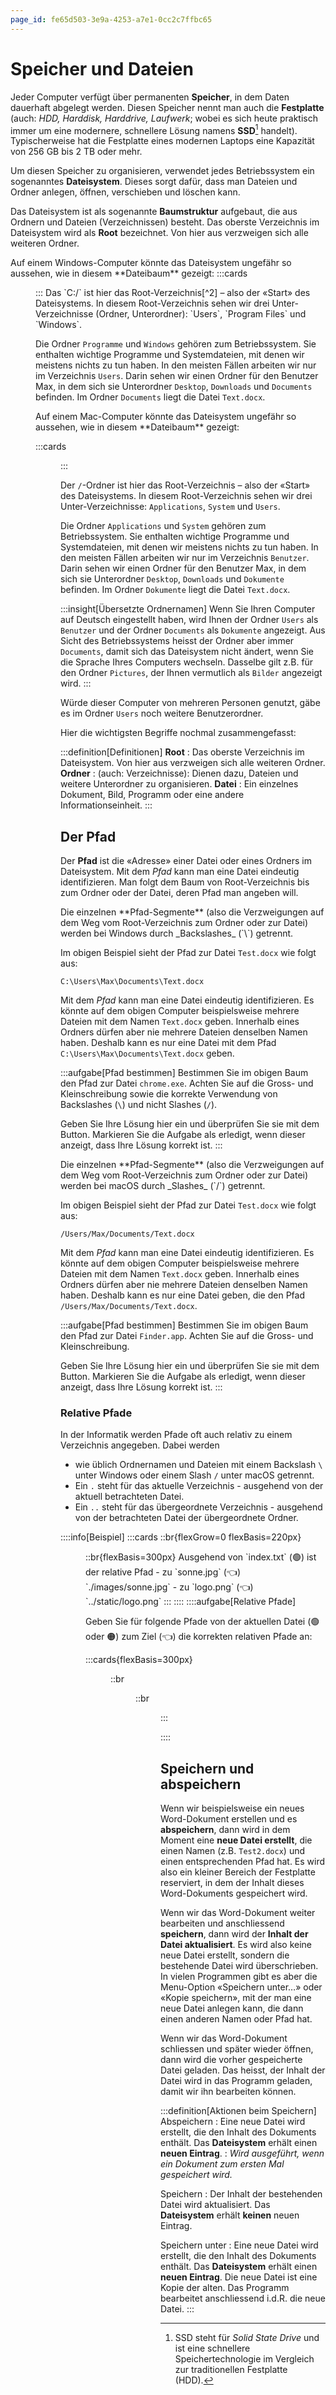 ```yaml
---
page_id: fe65d503-3e9a-4253-a7e1-0cc2c7ffbc65
---
```




# Speicher und Dateien



Jeder Computer verfügt über permanenten **Speicher**, in dem Daten dauerhaft abgelegt werden. Diesen Speicher nennt man auch die **Festplatte** (auch: _HDD, Harddisk, Harddrive, Laufwerk_; wobei es sich heute praktisch immer um eine modernere, schnellere Lösung namens **SSD**[^1] handelt). Typischerweise hat die Festplatte eines modernen Laptops eine Kapazität von 256 GB bis 2 TB oder mehr.

Um diesen Speicher zu organisieren, verwendet jedes Betriebssystem ein sogenanntes **Dateisystem**. Dieses sorgt dafür, dass man Dateien und Ordner anlegen, öffnen, verschieben und löschen kann.

Das Dateisystem ist als sogenannte **Baumstruktur** aufgebaut, die aus Ordnern und Dateien (Verzeichnissen) besteht. Das oberste Verzeichnis im Dateisystem wird als **Root** bezeichnet. Von hier aus verzweigen sich alle weiteren Ordner.

<OsTabs>
<TabItem value="win">   
Auf einem Windows-Computer könnte das Dateisystem ungefähr so aussehen, wie in diesem **Dateibaum** gezeigt:
:::cards
<Dir
    dir={fileTreeWin}
    open
/>
:::
Das `C:/` ist hier das Root-Verzeichnis[^2] – also der «Start» des Dateisystems. In diesem Root-Verzeichnis sehen wir drei Unter-Verzeichnisse (Ordner, Unterordner): `Users`, `Program Files` und `Windows`.

Die Ordner `Programme` und `Windows` gehören zum Betriebssystem. Sie enthalten wichtige Programme und Systemdateien, mit denen wir meistens nichts zu tun haben. In den meisten Fällen arbeiten wir nur im Verzeichnis `Users`. Darin sehen wir einen Ordner für den Benutzer Max, in dem sich sie Unterordner `Desktop`, `Downloads` und `Documents` befinden. Im Ordner `Documents` liegt die Datei `Text.docx`. 

</TabItem>

<TabItem value="mac">
Auf einem Mac-Computer könnte das Dateisystem ungefähr so aussehen, wie in diesem **Dateibaum** gezeigt:

:::cards
<Dir
    dir={fileTreeOsx}
    open
/>
:::


Der `/`-Ordner ist hier das Root-Verzeichnis – also der «Start» des Dateisystems. In diesem Root-Verzeichnis sehen wir drei Unter-Verzeichnisse: `Applications`, `System` und `Users`.

Die Ordner `Applications` und `System` gehören zum Betriebssystem. Sie enthalten wichtige Programme und Systemdateien, mit denen wir meistens nichts zu tun haben.  In den meisten Fällen arbeiten wir nur im Verzeichnis `Benutzer`. Darin sehen wir einen Ordner für den Benutzer Max, in dem sich sie Unterordner `Desktop`, `Downloads` und `Dokumente` befinden. Im Ordner `Dokumente` liegt die Datei `Text.docx`. 
</TabItem>
</OsTabs>

:::insight[Übersetzte Ordnernamen]
Wenn Sie Ihren Computer auf Deutsch eingestellt haben, wird Ihnen der Ordner `Users` als `Benutzer` und der Ordner `Documents` als `Dokumente` angezeigt. Aus Sicht des Betriebssystems heisst der Ordner aber immer `Documents`, damit sich das Dateisystem nicht ändert, wenn Sie die Sprache Ihres Computers wechseln. Dasselbe gilt z.B. für den Ordner `Pictures`, der Ihnen vermutlich als `Bilder` angezeigt wird.
:::

Würde dieser Computer von mehreren Personen genutzt, gäbe es im Ordner `Users` noch weitere Benutzerordner.

Hier die wichtigsten Begriffe nochmal zusammengefasst:

:::definition[Definitionen]
**Root**
: Das oberste Verzeichnis im Dateisystem. Von hier aus verzweigen sich alle weiteren Ordner.
**Ordner** 
: (auch: Verzeichnisse): Dienen dazu, Dateien und weitere Unterordner zu organisieren.
**Datei**
: Ein einzelnes Dokument, Bild, Programm oder eine andere Informationseinheit.
:::

## Der Pfad
Der **Pfad** ist die «Adresse» einer Datei oder eines Ordners im Dateisystem. Mit dem _Pfad_ kann man eine Datei eindeutig identifizieren. Man folgt dem Baum von Root-Verzeichnis bis zum Ordner oder der Datei, deren Pfad man angeben will.

<OsTabs>
<TabItem value="win">
Die einzelnen **Pfad-Segmente** (also die Verzweigungen auf dem Weg vom Root-Verzeichnis zum Ordner oder zur Datei) werden bei Windows durch _Backslashes_ (`\`) getrennt.

Im obigen Beispiel sieht der Pfad zur Datei `Test.docx` wie folgt aus:

```
C:\Users\Max\Documents\Text.docx
```

Mit dem _Pfad_ kann man eine Datei eindeutig identifizieren. Es könnte auf dem obigen Computer beispielsweise mehrere Dateien mit dem Namen `Text.docx` geben. Innerhalb eines Ordners dürfen aber nie mehrere Dateien denselben Namen haben. Deshalb kann es nur eine Datei mit dem Pfad `C:\Users\Max\Documents\Text.docx` geben.

:::aufgabe[Pfad bestimmen]
<TaskState id="018d232b-550d-4682-91f7-5bcc687d28ad" />
Bestimmen Sie im obigen Baum den Pfad zur Datei `chrome.exe`. Achten Sie auf die Gross- und Kleinschreibung sowie die korrekte Verwendung von Backslashes (`\`) und nicht Slashes (`/`).

Geben Sie Ihre Lösung hier ein und überprüfen Sie sie mit dem Button. Markieren Sie die Aufgabe als erledigt, wenn dieser anzeigt, dass Ihre Lösung korrekt ist.
<String id="e726160f-f04c-4aed-af40-c679b9bc1ccc" inputWidth="25em" solution="C:\Program Files\Google\Chrome\chrome.exe" />
:::
</TabItem>

<TabItem value="mac">
Die einzelnen **Pfad-Segmente** (also die Verzweigungen auf dem Weg vom Root-Verzeichnis zum Ordner oder zur Datei) werden bei macOS durch _Slashes_ (`/`) getrennt.

Im obigen Beispiel sieht der Pfad zur Datei `Test.docx` wie folgt aus:

```
/Users/Max/Documents/Text.docx
```

Mit dem _Pfad_ kann man eine Datei eindeutig identifizieren. Es könnte auf dem obigen Computer beispielsweise mehrere Dateien mit dem Namen `Text.docx` geben. Innerhalb eines Ordners dürfen aber nie mehrere Dateien denselben Namen haben. Deshalb kann es nur eine Datei geben, die den Pfad `/Users/Max/Documents/Text.docx`.

:::aufgabe[Pfad bestimmen]
<TaskState id="018d232b-550d-4682-91f7-5bcc687d28ad" />
Bestimmen Sie im obigen Baum den Pfad zur Datei `Finder.app`. Achten Sie auf die Gross- und Kleinschreibung.

Geben Sie Ihre Lösung hier ein und überprüfen Sie sie mit dem Button. Markieren Sie die Aufgabe als erledigt, wenn dieser anzeigt, dass Ihre Lösung korrekt ist.
<String id="4ff12db9-dfd7-4f83-aac1-b7f8db54e7c8" inputWidth="25em" solution="/System/Library/CoreServices/Finder.app" />
:::
</TabItem>
</OsTabs>

### Relative Pfade
In der Informatik werden Pfade oft auch relativ zu einem Verzeichnis angegeben. Dabei werden
- wie üblich Ordnernamen und Dateien mit einem Backslash `\` unter Windows oder einem Slash `/` unter macOS getrennt.
- Ein `.` steht für das aktuelle Verzeichnis - ausgehend von der aktuell betrachteten Datei.
- Ein `..` steht für das übergeordnete Verzeichnis - ausgehend von der betrachteten Datei der übergeordnete Ordner.

::::info[Beispiel]
:::cards
::br{flexGrow=0 flexBasis=220px}
<Dir 
  open
  noSelect 
  dir={{
    name: 'www',
    children: [
      {
        name: 'static',
        children: [
          'logo.png 👈'
        ]
      },
      {
        name: 'webseite',
        children: [
        'index.txt 🟢',
        { 
          name: 'images',
          children: [
            'blume.png ',
            'sonne.jpg 👈'
          ]
        }
      ]}
    ]
  }}
/>
::br{flexBasis=300px}
Ausgehend von `index.txt` (🟢) ist der relative Pfad
- zu `sonne.jpg` (👈) `./images/sonne.jpg`
- zu `logo.png` (👈) `../static/logo.png`
:::
::::
::::aufgabe[Relative Pfade]
<Answer type="state" id="4e3fdc24-5818-445b-a419-d4549dc0e7cc" />

Geben Sie für folgende Pfade von der aktuellen Datei (🟢 oder 🟠) zum Ziel (👈) die korrekten relativen Pfade an:

:::cards{flexBasis=300px}

<Dir 
  open
  noSelect 
  dir={{
    name: 'webseite',
    children: [
      'index.txt 🟢',
      {
        name: 'images',
        children: [
          'blume.png',
          'sonne.jpg 👈'
        ]
      }
    ]
  }}
/>
<Answer type="string" id="cd6cf6ce-51d7-4c50-9e3a-ebba155eb69e" label="Start bei 🟢" solution="./images/sonne.jpg" sanitizer={trim} />

::br

<Dir 
  open
  noSelect 
  dir={{
    name: 'webseite',
    children: [
      'index.html 🟢',
      {
        name: 'pages',
        children: [
          'about.txt 🟠',
          'cv.txt',
          {
            name: 'images',
            children: [
              'me.png 👈'
            ]
          }
        ]
      }
    ]
  }}
/>
<Answer type="string" id="461aecf6-7a9b-4c48-b7d5-e188a6cb9d74" label="Start bei 🟢" solution="./pages/images/me.png" sanitizer={trim} />
<Answer type="string" id="1639b223-96f3-4063-a31f-46ca7692ff35" label="Start bei 🟠" solution="./images/me.png" sanitizer={trim} />

::br
<Dir 
  open
  noSelect 
  dir={{
    name: 'webseite',
    children: [
      'index.txt',      
      { 
        name: 'images',
        children: [
          'blume.png 👈',
          'sonne.jpg'
        ]
      },
      {
        name: 'pages',
        children: [
          'about.txt',
          'cv.txt 🟢'
        ]
      }
    ]
  }}
/>
<Answer type="string" id="02024975-4189-4c0f-af88-8ac19ef2924b" label="Start bei 🟢" solution="../images/blume.png" sanitizer={trim} />
:::

::::

## Speichern und abspeichern
Wenn wir beispielsweise ein neues Word-Dokument erstellen und es **abspeichern**, dann wird in dem Moment eine **neue Datei erstellt**, die einen Namen (z.B. `Test2.docx`) und einen entsprechenden Pfad hat. Es wird also ein kleiner Bereich der Festplatte reserviert, in dem der Inhalt dieses Word-Dokuments gespeichert wird.

Wenn wir das Word-Dokument weiter bearbeiten und anschliessend **speichern**, dann wird der **Inhalt der Datei aktualisiert**. Es wird also keine neue Datei erstellt, sondern die bestehende Datei wird überschrieben. In vielen Programmen gibt es aber die Menu-Option «Speichern unter…» oder «Kopie speichern», mit der man eine neue Datei anlegen kann, die dann einen anderen Namen oder Pfad hat.

Wenn wir das Word-Dokument schliessen und später wieder öffnen, dann wird die vorher gespeicherte Datei geladen. Das heisst, der Inhalt der Datei wird in das Programm geladen, damit wir ihn bearbeiten können.

:::definition[Aktionen beim Speichern]
Abspeichern
: Eine neue Datei wird erstellt, die den Inhalt des Dokuments enthält. Das **Dateisystem** erhält einen **neuen Eintrag**.
: *Wird ausgeführt, wenn ein Dokument zum ersten Mal gespeichert wird.*

Speichern
: Der Inhalt der bestehenden Datei wird aktualisiert. Das **Dateisystem** erhält **keinen** neuen Eintrag.

Speichern unter
: Eine neue Datei wird erstellt, die den Inhalt des Dokuments enthält. Das **Dateisystem** erhält einen **neuen Eintrag**. Die neue Datei ist eine Kopie der alten. Das Programm bearbeitet anschliessend i.d.R. die neue Datei.
:::

[^1]: SSD steht für _Solid State Drive_ und ist eine schnellere Speichertechnologie im Vergleich zur traditionellen Festplatte (HDD).
[^2]: Genaugenommen hat unter Windows jedes Laufwerk ein eigenes Root-Verzeichnis, z.B. `C:/` für die Hauptfestplatte, `D:/`, für eine zweite Festplatte oder einen USB-Stick, etc. Auf macOS gibt es nur ein Root-Verzeichnis (`/`), unter dem alle anderen Verzeichnisse liegen.